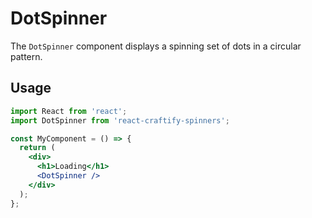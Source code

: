 
<Meta title="Spinners/DotSpinner" component={DotSpinner}  />

# DotSpinner

The `DotSpinner` component displays a spinning set of dots in a circular pattern.

## Usage

```jsx
import React from 'react';
import DotSpinner from 'react-craftify-spinners';

const MyComponent = () => {
  return (
    <div>
      <h1>Loading</h1>
      <DotSpinner />
    </div>
  );
};
```